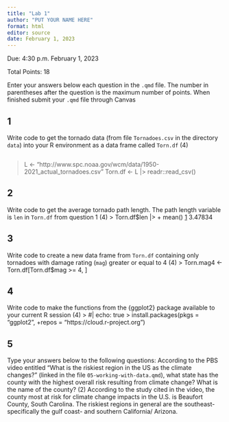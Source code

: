 ```yaml
---
title: "Lab 1"
author: "PUT YOUR NAME HERE"
format: html
editor: source
date: February 1, 2023
---
```


Due: 4:30 p.m. February 1, 2023

Total Points: 18

Enter your answers below each question in the `.qmd` file. The number in parentheses after the question is the maximum number of points. When finished submit your `.qmd` file through Canvas

## 1

Write code to get the tornado data (from file `Tornadoes.csv` in the directory `data`) into your R environment as a data frame called `Torn.df` (4)
```r

```


> L <- "http://www.spc.noaa.gov/wcm/data/1950-2021_actual_tornadoes.csv"
Torn.df <- L |>
  readr::read_csv()
  
## 2

Write code to get the average tornado path length. The path length variable is `len` in `Torn.df` from question 1 (4)
> Torn.df$len |>
+ mean()
[1] 3.47834

## 3

Write code to create a new data frame from `Torn.df` containing only tornadoes with damage rating (`mag`) greater or equal to 4 (4)
> Torn.mag4 <- Torn.df[Torn.df$mag >= 4, ]

## 4

Write code to make the functions from the {ggplot2} package available to your current R session (4)
> #| echo: true
> install.packages(pkgs = "ggplot2",
+repos = "https://cloud.r-project.org")

## 5

Type your answers below to the following questions: According to the PBS video entitled "What is the riskiest region in the US as the climate changes?" (linked in the file `05-working-with-data.qmd`), what state has the county with the highest overall risk resulting from climate change? What is the name of the county? (2)
According to the study cited in the video, the county most at risk for climate change impacts in the U.S. is Beaufort County, South Carolina. The riskiest regions in general are the southeast- specifically the gulf coast- and southern California/ Arizona.
